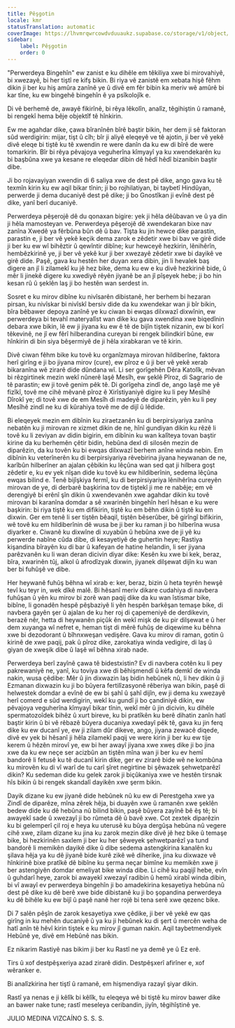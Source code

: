 ```yaml
---
title: Pêşgotin
locale: kmr
statusTranslation: automatic
coverImage: https://lhvmrqwrcowdvduuaukz.supabase.co/storage/v1/object/public/strapi-uploads/small_cover-educacion-fundamental.webp-2d51a7828a2b1309555be27f7e2a61a0.webp
sidebar:
    label: Pêşgotin
    order: 0
---
```

"Perwerdeya Bingehîn" ew zanist e ku dihêle em têkiliya xwe bi mirovahiyê, bi xwezayê, bi her tiştî re kifş bikin. Bi riya vê zanistê em xebata hişê fêhm dikin ji ber ku hiş amûra zanînê ye û divê em fêr bibin ka meriv wê amûrê bi kar tîne, ku ew bingehê bingehîn ê ya psîkolojîk e.

Di vê berhemê de, awayê fikirînê, bi rêya lêkolîn, analîz, têgihiştin û ramanê, bi rengekî hema bêje objektîf tê hînkirin.

Ew me agahdar dike, çawa bîranînên bîrê baştir bikin, her dem ji sê faktoran sûd werdigirin: mijar, tişt û cîh; bîr ji aliyê eleqeyê ve tê ajotin, ji ber vê yekê divê eleqe bi tiştê ku tê xwendin re were danîn da ku ew di bîrê de were tomarkirin. Bîr bi rêya pêvajoya veguherîna kîmyayî ya ku xwendekarên ku bi başbûna xwe ya kesane re eleqedar dibin dê hêdî hêdî bizanibin baştir dibe.

Ji bo rojavayiyan xwendin di 6 saliya xwe de dest pê dike, ango gava ku tê texmîn kirin ku ew aqil bikar tînin; ji bo rojhilatiyan, bi taybetî Hindûyan, perwerde ji dema ducaniyê dest pê dike; ji bo Gnostîkan ji evînê dest pê dike, yanî berî ducaniyê.

Perwerdeya pêşerojê dê du qonaxan bigire: yek ji hêla dêûbavan ve û ya din ji hêla mamosteyan ve. Perwerdeya pêşerojê dê xwendekaran bixe nav zanîna Xwedê ya fêrbûna bûn dê û bav. Tişta ku jin hewce dike parastin, parastin e, ji ber vê yekê keçik dema zarok e zêdetir xwe bi bav ve girê dide ji ber ku ew wî bihêztir û qewîntir dibîne; kur hewceyê hezkirin, lênihêrîn, hembêzkirinê ye, ji ber vê yekê kur ji ber xwezayê zêdetir xwe bi dayikê ve girê dide. Paşê, gava ku hestên her duyan xera dibin, jin li hevalek baş digere an jî li zilamekî ku jê hez bike, dema ku ew e ku divê hezkirinê bide, û mêr li jinekê digere ku xwediyê rêyên jiyanê be an jî pîşeyek hebe; ji bo hin kesan rû û şeklên laş ji bo hestên wan serdest in.

Sosret e ku mirov dibîne ku nivîsarên dibistanê, her berhem bi hezaran pirsan, ku nivîskar bi nivîskî bersiv dide da ku xwendekar wan ji bîr bikin, bîra bêbawer depoya zanînê ye ku ciwan bi ewqas dilxwazî dixwînin, ew perwerdeya bi tevahî materyalîst wan dike ku gava xwendina xwe biqedînin debara xwe bikin, lê ew ji jiyana ku ew ê tê de bijîn tiştek nizanin, ew bi korî têkevinê, ne jî ew fêrî hilberandina cureyan bi rengek bilindkirî bûne, ew hînkirin di bin siya bêşermiyê de ji hêla xirabkaran ve tê kirin.

Divê ciwan fêhm bike ku tovê ku organîzmaya mirovan hildiberîne, faktora herî girîng e ji bo jiyana mirov (cure), ew pîroz e û ji ber vê yekê xerab bikaranîna wê zirarê dide dûndana wî. Li ser gorîgehên Dêra Katolîk, mêvan bi rêzgirtinek mezin wekî nûnerê laşê Mesîh, ew şeklê Pîroz, di Sagrario de tê parastin; ew ji tovê genim pêk tê. Di gorîgeha zindî de, ango laşê me yê fizîkî, tovê me cihê mêvanê pîroz ê Xirîstiyaniyê digire ku li pey Mesîhê Dîrokî ye; di tovê xwe de em Mesîh di madeyê de diparêzin, yên ku li pey Mesîhê zindî ne ku di kûrahiya tovê me de dijî û lêdide.

Bi eleqeyek mezin em dibînin ku ziraetzanên ku di berpirsiyariya zanîna nebatên ku ji mirovan re xizmet dikin de ne, hînî gundiyan dikin ku rêzê li tovê ku li zeviyan av didin bigirin, em dibînin ku wan kalîteya tovan baştir kirine da ku berhemên çêtir bidin, hebûna dexl di silosên mezin de diparêzin, da ku tovên ku bi ewqas dilxwazî ​​berhem anîne winda nebin. Em dibînin ku veterînerên ku di berpirsiyariya rêvebirina jiyana heywanan de ne, karîbûn hilberîner an ajalan çêbikin ku lêçûna wan sed qat ji hilbera goşt zêdetir e, ku ev yek nîşan dide ku tovê ku ew hildiberînin, sedema lêçûna ewqas bilind e. Tenê bijîşkiya fermî, ku di berpirsiyariya lênihêrîna cureyên mirovan de ye, di derbarê başkirina tov de tiştekî ji me re nabêje; em vê derengiyê bi erênî şîn dikin û xwendevanên xwe agahdar dikin ku tovê mirovan bi karanîna domdar a sê xwarinên bingehîn herî hêsan e ku were başkirin: bi riya tiştê ku em difikirin, tiştê ku em bêhn dikin û tiştê ku em dixwin. Ger em tenê li ser tiştên bêaqil, tiştên bêserûber, bê girîngî bifikirin, wê tovê ku em hildiberînin dê wusa be ji ber ku raman ji bo hilberîna wusa diyarker e. Ciwanê ku dixwîne di xuyabûn û hebûna xwe de ji yê ku perwerde nabîne cûda dibe, di kesayetiyê de guhertin heye; Rastiya kişandina bîrayên ku di bar û kafeyan de hatine helandin, li ser jiyana parêzvanên ku li wan deran dicivin diyar dike: Kesên ku xwe bi kek, beraz, bîra, xwarinên tûj, alkol û afrodîzyak dixwin, jiyanek dilşewat dijîn ku wan ber bi fuhûşê ve dibe.

Her heywanê fuhûş bêhna wî xirab e: ker, beraz, bizin û heta teyrên hewşê tevî ku teyr in, wek dîkê malê. Bi hêsanî meriv dikare cudahiya di navbera fuhûşan û yên ku mirov bi zorê wan paqij dike da ku wan îstismar bike, bibîne, li gonadên hespê pêşbaziyê li yên hespên barkêşan temaşe bike, di navbera gayên şer û ajalan de ku her roj di çapemeniyê de derdikevin, berazê nêr, hetta di heywanên piçûk ên wekî mişk de ku pir dilşewat e û her dem xuyanga wî nefret e, heman tişt di mêrê fuhûş de diqewime ku bêhna xwe bi dezodorant û bîhnxweşan vedişêre. Gava ku mirov di raman, gotin û kirinê de xwe paqij, pak û pîroz dike, zarokatiya winda vedigire, di laş û giyan de xweşik dibe û laşê wî bêhna xirab nade.

Perwerdeya berî zayînê çawa tê bidestxistin? Ev di navbera cotên ku li pey pakrewaniyê ne, yanî, ku toviya xwe di bêhişmendî û kêfa demkî de winda nakin, wusa çêdibe: Mêr û jin dixwazin laş bidin hebûnek nû, li hev dikin û ji Ezmanan dixwazin ku ji bo bûyera fertilîzasyonê rêberiya wan bikin, paşê di helwestek domdar a evînê de ew bi şahî û şahî dijîn, ew ji dema ku xwezayê herî comerd e sûd werdigirin, wekî ku gundî ji bo çandiniyê dikin, ew pêvajoya veguherîna kîmyayî bikar tînin, wekî mêr û jin dicivin, ku dihêle spermatozoîdek bihêz û xurt bireve, ku bi pratîkên ku berê dihatin zanîn hatî baştir kirin û bi vê rêbazê bûyera ducaniya xwedayî pêk tê, gava ku jin ferq dike ku ew ducanî ye, ew ji zilam dûr dikeve, ango, jiyana zewacê diqede, divê ev yek bi hêsanî ji hêla zilamekî paqij ve were kirin ji ber ku ew tije kerem û hêzên mirovî ye, ew bi her awayî jiyana xwe xweş dike ji bo jina xwe da ku ew neçe ser acizbûn an tiştên mîna wan ji ber ku ev hemî bandorê li fetusê ku tê ducanî kirin dike, ger ev zirarê bide wê ne kombûna ku mirovên ku di vî warî de tu carî şîret negirtine bi şêwazek şehwetparêzî dikin? Ku sedeman dide ku gelek zarok ji biçûkaniya xwe ve hestên tirsnak hîs bikin û bi rengek skandalî dayikên xwe şerm bikin.

Dayik dizane ku ew jiyanê dide hebûnek nû ku ew di Perestgeha xwe ya Zindî de diparêze, mîna zêrek hêja, bi duayên xwe û ramanên xwe şeklên bedew dide ku dê hebûna nû bilind bikin, paşê bûyera zayînê bê êş tê; bi awayekî sade û xwezayî ji bo rûmeta dê û bavê xwe. Cot zextek diparêzin ku bi gelemperî çil roj e heya ku uterusê ku bûya dergûşa hebûna nû vegere cihê xwe, zilam dizane ku jina ku zarok mezin dike divê jê hez bike û temaşe bike, bi hezkirinên saxlem ji ber ku her şêweyek şehwetparêzî ya tund bandorê li memikên dayikê dike û dibe sedema astengkirina kanalên ku şilava hêja ya ku dê jiyanê bide kurê zikê wê diherike, jina ku dixwaze vê hînkirinê bixe pratîkê dê bibîne ku şerma neçar bimîne ku memikên xwe ji ber astengiyên domdar emeliyat bike winda dibe. Li cihê ku paqijî hebe, evîn û guhdarî heye, zarok bi awayekî xwezayî radibin û hemû xirabî winda dibin, bi vî awayî ev perwerdeya bingehîn ji bo amadekirina kesayetiya hebûna nû dest pê dike ku dê berê xwe bide dibistanê ku ji bo şopandina perwerdeya ku dê bihêle ku ew bijî û paşê nanê her rojê bi tena serê xwe qezenc bike.

Di 7 salên pêşîn de zarok kesayetiya xwe çêdike, ji ber vê yekê ew qas girîng in ku mehên ducaniyê û ya ku ji hebûnek ku di şert û mercên weha de hatî anîn tê hêvî kirin tiştek e ku mirov jî guman nakin. Aqil taybetmendiyek Hebûnê ye, divê em Hebûnê nas bikin.

Ez nikarim Rastiyê nas bikim ji ber ku Rastî ne ya demê ye û Ez erê.

Tirs û xof destpêşxeriya azad zirarê didin. Destpêşxerî afirîner e, xof wêranker e.

Bi analîzkirina her tiştî û ramanê, em hişmendiya razayî şiyar dikin.

Rastî ya nenas e ji kêlîk bi kêlîk, tu eleqeya wê bi tiştê ku mirov bawer dike an bawer nake tune; rastî meseleya ceribandin, jiyîn, têgihîştinê ye.

JULIO MEDINA VIZCAÍNO
S. S. S.
